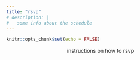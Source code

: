 ```yaml
---
title: "rsvp"
# description: |
#   some info about the schedule
---
```


```r
knitr::opts_chunk$set(echo = FALSE)
```

<center>
instructions on how to rsvp

</center>